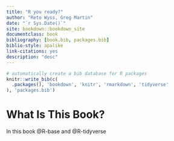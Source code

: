 ```yaml
--- 
title: "R you ready?"
author: "Reto Wyss, Greg Martin"
date: "`r Sys.Date()`"
site: bookdown::bookdown_site
documentclass: book
bibliography: [book.bib, packages.bib]
biblio-style: apalike
link-citations: yes
description: "desc"
---
```


```r
# automatically create a bib database for R packages
knitr::write_bib(c(
  .packages(), 'bookdown', 'knitr', 'rmarkdown', 'tidyverse'
), 'packages.bib')
```


# What Is This Book? {-}


In this book @R-base and @R-tidyverse